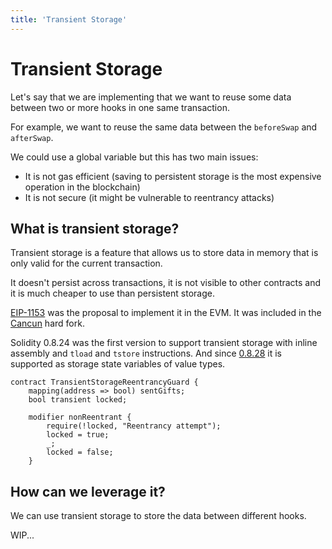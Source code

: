 ```yaml
---
title: 'Transient Storage'
---
```


# Transient Storage

Let's say that we are implementing that we want to reuse some data between two or more hooks in one same transaction.

For example, we want to reuse the same data between the `beforeSwap` and `afterSwap`.

We could use a global variable but this has two main issues:

-   It is not gas efficient (saving to persistent storage is the most expensive operation in the blockchain)
-   It is not secure (it might be vulnerable to reentrancy attacks)

## What is transient storage?

Transient storage is a feature that allows us to store data in memory that is only valid for the current transaction.

It doesn't persist across transactions, it is not visible to other contracts and it is much cheaper to use than persistent storage.

[EIP-1153](https://eips.ethereum.org/EIPS/eip-1153) was the proposal to implement it in the EVM. It was included in the [Cancun](https://ethereum.org/en/developers/docs/networks/cancun/) hard fork.

Solidity 0.8.24 was the first version to support transient storage with inline assembly and `tload` and `tstore` instructions.
And since [0.8.28](https://docs.soliditylang.org/en/v0.8.30/contracts.html#transient-storage) it is supported as storage state variables of value types.

```solidity
contract TransientStorageReentrancyGuard {
    mapping(address => bool) sentGifts;
    bool transient locked;

    modifier nonReentrant {
        require(!locked, "Reentrancy attempt");
        locked = true;
        _;
        locked = false;
    }
```

## How can we leverage it?

We can use transient storage to store the data between different hooks.

WIP...
